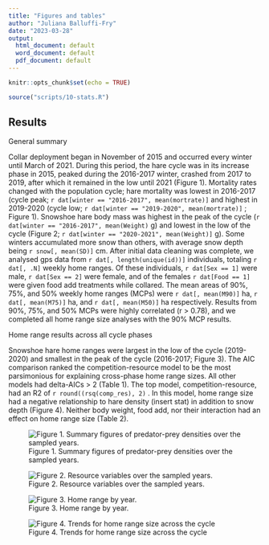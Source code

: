 ```yaml
---
title: "Figures and tables"
author: "Juliana Balluffi-Fry"
date: "2023-03-28"
output:
  html_document: default
  word_document: default
  pdf_document: default
---
```


```r
knitr::opts_chunk$set(echo = TRUE)
```

```r
source("scripts/10-stats.R")
```

## Results

General summary

Collar deployment began in November of 2015 and occurred every winter until March of 2021. During this period, the hare cycle was in its increase phase in 2015, peaked during the 2016-2017 winter, crashed from 2017 to 2019, after which it remained in the low until 2021 (Figure 1). Mortality rates changed with the population cycle; hare mortality was lowest in 2016-2017 (cycle peak; `r dat[winter == "2016-2017", mean(mortrate)]` and highest in 2019-2020 (cycle low; `r dat[winter == "2019-2020", mean(mortrate)]` ; Figure 1). Snowshoe hare body mass was highest in the peak of the cycle (`r dat[winter == "2016-2017", mean(Weight)` g) and lowest in the low of the cycle (Figure 2; `r dat[winter == "2020-2021", mean(Weight)]` g). Some winters accumulated more snow than others, with average snow depth being `r snow[, mean(SD)]` cm. After initial data cleaning was complete, we analysed gps data from `r dat[, length(unique(id))]` individuals, totaling `r dat[, .N]` weekly home ranges. Of these individuals, `r dat[Sex == 1]` were male, `r dat[Sex == 2]` were female, and of the females `r dat[Food == 1]` were given food add treatments while collared. The mean areas of 90%, 75%, and 50% weekly home ranges (MCPs) were `r dat[, mean(M90)]` ha, `r dat[, mean(M75)]` ha, and `r dat[, mean(M50)]` ha respectively. Results from 90%, 75%, and 50% MCPs were highly correlated (r \> 0.78), and we completed all home range size analyses with the 90% MCP results.

Home range results across all cycle phases

Snowshoe hare home ranges were largest in the low of the cycle (2019-2020) and smallest in the peak of the cycle (2016-2017; Figure 3). The AIC comparison ranked the competition-resource model to be the most parsimonious for explaining cross-phase home range sizes. All other models had delta-AICs \> 2 (Table 1). The top model, competition-resource, had an R2 of `r round((rsq(comp_res), 2)` . In this model, home range size had a negative relationship to hare density (insert stat) in addition to snow depth (Figure 4). Neither body weight, food add, nor their interaction had an effect on home range size (Table 2).

![Figure 1. Summary figures of predator-prey densities over the sampled years.](output/figures/densities.jpeg)

![Figure 2. Resource variables over the sampled years.](output/figures/resource.jpeg)

![Figure 3. Home range by year.](output/figures/HRbyyear.jpeg)

![Figure 4. Trends for home range size across the cycle](output/figures/HRcrosscycle.jpeg)

